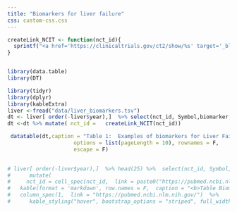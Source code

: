 ```yaml
---
title: "Biomarkers for liver failure"
css: custom-css.css
---
```




```r
createLink_NCIT <- function(nct_id){
  sprintf("<a href='https://clinicaltrials.gov/ct2/show/%s' target='_blank'>%s</a>",nct_id, nct_id)
}


library(data.table)
library(DT)

library(tidyr)
library(dplyr)
library(kableExtra)
liver <-fread("data/liver_biomarkers.tsv")
dt <- liver[ order(-liver$year),]  %>% select(nct_id, Symbol,biomarker,sentence,year)
dt <-dt %>% mutate( nct_id =   createLink_NCIT(nct_id))

 datatable(dt,caption = "Table 1:  Examples of biomarkers for Liver Failure" ,  filter = 'top', 
                     options = list(pageLength = 10), rownames = F,
                     escape = F)
 

# liver[ order(-liver$year),]  %>% head(25) %>%  select(nct_id, Symbol,biomarker, measurement, year)  %>%  
#      mutate(
#     nct_id = cell_spec(nct_id,  link = paste0("https://pubmed.ncbi.nlm.nih.gov/", nct_id) )) %>%  
#   kable(format = 'markdown', row.names = F,  caption = "<b>Table Biomarkers Liver Failure</b>" )  %>%
#   column_spec(1,  link = "https://pubmed.ncbi.nlm.nih.gov/")  %>% 
#      kable_styling("hover", bootstrap_options = "striped", full_width = T) 

```
